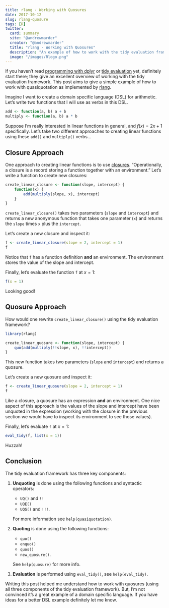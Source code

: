 ```yaml
---
title: rlang - Working with Quosures
date: 2017-10-12
slug: rlang-quosure
tags: [R]
twitter:
  card: summary
  site: "@andrewmarder"
  creator: "@andrewmarder"
  title: "rlang - Working with Quosures"
  description: "An example of how to work with the tidy evaluation framework."
  image: "/images/Rlogo.png"
---
```


If you haven't read [programming with dplyr](https://cran.r-project.org/web/packages/dplyr/vignettes/programming.html) or [tidy evaluation](https://cran.r-project.org/web/packages/rlang/vignettes/tidy-evaluation.html) yet, definitely start there; they give an excellent overview of working with the tidy evaluation framework. This post aims to give a simple example of how to work with quasiquotation as implemented by [rlang](https://cran.r-project.org/web/packages/rlang/).

Imagine I want to create a domain specific language (DSL) for arithmetic. Let's write two functions that I will use as verbs in this DSL.

```r
add <- function(a, b) a + b
multiply <- function(a, b) a * b
```

Suppose I'm really interested in linear functions in general, and $f(x) = 2x + 1$ specifically. Let's take two different approaches to creating linear functions using these `add()` and `multiply()` verbs...


## Closure Approach

One approach to creating linear functions is to use [closures](https://en.wikipedia.org/wiki/Closure_(computer_programming)). "Operationally, a closure is a record storing a function together with an environment." Let's write a function to create new closures:

```r
create_linear_closure <- function(slope, intercept) {
    function(x) {
        add(multiply(slope, x), intercept)
    }
}
```

`create_linear_closure()` takes two parameters (`slope` and `intercept`) and returns a new anonymous function that takes one parameter (`x`) and returns the `slope` times `x` plus the `intercept`.

Let's create a new closure and inspect it:

```r
f <- create_linear_closure(slope = 2, intercept = 1)
f
```

Notice that `f` has a function definition **and** an environment. The environment stores the value of the slope and intercept.

Finally, let's evaluate the function `f` at $x = 1$:

```r
f(x = 1)
```

Looking good!


## Quosure Approach

How would one rewrite `create_linear_closure()` using the tidy evaluation framework?

```r
library(rlang)

create_linear_quosure <- function(slope, intercept) {
    quo(add(multiply(!!slope, x), !!intercept))
}
```

This new function takes two parameters (`slope` and `intercept`) and returns a quosure.

Let's create a new quosure and inspect it:

```r
f <- create_linear_quosure(slope = 2, intercept = 1)
f
```

Like a closure, a quosure has an expression **and** an environment. One nice aspect of this approach is the values of the slope and intercept have been unquoted in the expression (working with the closure in the previous section we would have to inspect its environment to see those values).

Finally, let's evaluate `f` at $x = 1$:

```r
eval_tidy(f, list(x = 1))
```

Huzzah!


## Conclusion

The tidy evaluation framework has three key components:

1.  **Unquoting** is done using the following functions and syntactic operators:

    *   `UQ()` and `!!`
    *   `UQE()`
    *   `UQS()` and `!!!`.
    
    For more information see `help(quasiquotation)`.

2.  **Quoting** is done using the following functions:

    *   `quo()`
    *   `enquo()`
    *   `quos()`
    *   `new_quosure()`.
    
    See `help(quosure)` for more info.

3.  **Evaluation** is performed using `eval_tidy()`, see `help(eval_tidy)`.

Writing this post helped me understand how to work with quosures (using all three components of the tidy evaluation framework). But, I'm not convinced it's a great example of a domain specific language. If you have ideas for a better DSL example definitely let me know.
